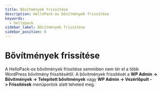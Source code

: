 ```yaml
---
title: Bővítmények frissítése
description: HelloPack-os bővítmények frissítése
keywords:
  - hellopack
sidebar_label: Bővítmények frissítése
sidebar_position: 8
---
```



# <FontAwesomeIcon icon="fa-duotone fa-arrows-rotate text-primary" /> Bővítmények frissítése

A HelloPack-os bővítmények frissítése semmiben nem tér el a több WordPress bővítmény frissítésétől. A bővítmények frissítését a **WP Admin -> Bővítmények -> Telepített bővítmények** vagy **WP Admin -> Vezérlőpult -> Frissítések** menüpontok alatt teheted meg.
